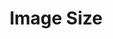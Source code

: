 ---
title: 'Image Size'
description: 'What are diffusion models and how do they work?'
icon: 'code'
---